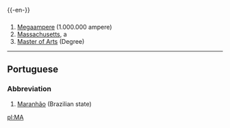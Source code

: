 {{-en-}}

==={{Abbreviation}}===
#[[Megaampere]]   (1.000.000 ampere)
#[[Massachusetts]], a {{USstate}}
#[[Master of Arts]] (Degree)
----

==Portuguese==
===Abbreviation===
#[[Maranhão]] (Brazilian state)

[[pl:MA]]